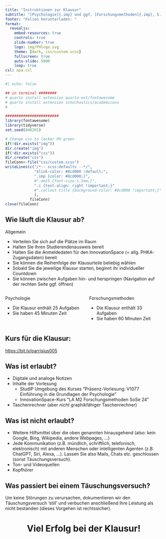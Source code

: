 ---
title: "Instruktionen zur Klausur"
subtitle: "[Psychologie]{.imp} und ggf. [Forschungsmethoden]{.imp}, 5. August 2024"
footer: "Folien herunterladen: "
format: 
  revealjs:
    embed-resources: true
    controls: true
    slide-number: true
    logo: img/PHlogo.svg
    theme: [dark, css/custom.scss]
    fullscreen: true
    auto-slide: 5000
    loop: true
csl: apa.csl
---

```{r hidden chunk which creates template stuff}
#| echo: false

## in terminal ########
# quarto install extension quarto-ext/fontawesome
# quarto install extension schochastics/academicons
#

########################
library(fontawesome)
library(tidyverse)
set.seed(848265)

# Change css to lecker PH green
if(!dir.exists("img"))
dir.create("img")
if(!dir.exists("css"))
dir.create("css")
fileConn<-file("css/custom.scss")
writeLines(c("/*-- scss:defaults --*/",
             "$link-color: #8cd000 !default;",
             ".imp {color: #8cd000;}",
             #".em15 {font-size:1.5em;}",
             ".c {text-align: right !important;}"
             #".callout-title {background-color: #8cd000 !important;}"
             ),
           fileConn)
close(fileConn)
```

## Wie läuft die Klausur ab? {.smaller}

[Allgemein]{.imp}

* Verteilen Sie sich auf die Plätze im Raum
* Halten Sie Ihren Studierendenausweis bereit
* Halten Sie die Anmeldedaten für den InnovationSpace (= allg. PHKA-Zugangsdaten) bereit
* Sie können die Reihenfolge der Klausurteile beliebig wählen
* Sobald Sie die jeweilige Klausur starten, beginnt ihr individueller Countdown
* Sie können zwischen Aufgaben hin- und herspringen (Navigation auf der rechten Seite ggf. öffnen)

::: columns
::: {.column width="50%"}

[Psychologie]{.imp}

* Die Klausur enthält 25 Aufgaben
* Sie haben 45 Minuten Zeit

:::

::: {.column width="50%}

[Forschungsmethoden]{.imp}

* Die Klausur enthält 33 Aufgaben
* Sie haben 60 Minuten Zeit

:::
:::


## Kurs für die Klausur:

[https://bit.ly/parrisius005](https://bit.ly/parrisius005){target="_blank"}


## {.smaller}

::: {.callout-note}
## Was ist erlaubt?

* Digitale und analoge Notizen
* Inhalte der Vorlesung
    * StudIP Umgebung des Kurses "Präsenz-Vorlesung: V1077 Einführung in die Grundlagen der Psychologie"
    * InnovationSpace-Kurs "LA M2 Forschungsmethoden SoSe 24"
* Taschenrechner (aber *nicht* graphikfähiger Taschenrechner)
:::

::: {.callout-important}
## Was ist nicht erlaubt?

* Weitere Hilfsmittel über die oben genannten hinausgehend (also: kein Google, Bing, Wikipedia, andere Webpages, ...)
* Jede Kommunikation (z.B. mündlich, schriftlich, telefonisch, elektronisch) mit anderen Menschen oder intelligenten Agenten (z.B. ChatGPT, Siri, Alexa, ...). Lassen Sie also Mails, Chats etc. geschlossen (sonst Täuschungsversuch).
* Ton- und Videoquellen
* Kopfhörer
:::

::: {.callout-warning}
## Was passiert bei einem Täuschungsversuch?
Um keine Störungen zu verursachen, dokumentieren wir den Täuschungsversuch 'still' und verbuchen anschließend Ihre Leistung als nicht bestanden (dieses Vorgehen ist rechtssicher).
:::

# Viel Erfolg bei der Klausur! {style="text-align: center;"}

